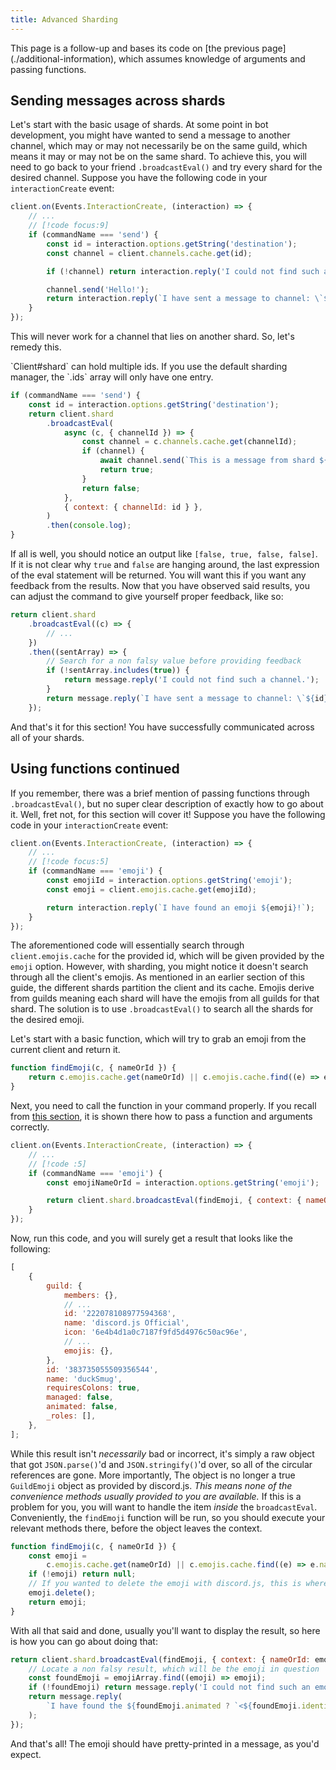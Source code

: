 ```yaml
---
title: Advanced Sharding
---
```


<Callout type="warn">
	This page is a follow-up and bases its code on [the previous page](./additional-information), which assumes knowledge
	of arguments and passing functions.
</Callout>

## Sending messages across shards

Let's start with the basic usage of shards. At some point in bot development, you might have wanted to send a message to another channel, which may or may not necessarily be on the same guild, which means it may or may not be on the same shard. To achieve this, you will need to go back to your friend `.broadcastEval()` and try every shard for the desired channel. Suppose you have the following code in your `interactionCreate` event:

```js title="bot.js"
client.on(Events.InteractionCreate, (interaction) => {
	// ...
	// [!code focus:9]
	if (commandName === 'send') {
		const id = interaction.options.getString('destination');
		const channel = client.channels.cache.get(id);

		if (!channel) return interaction.reply('I could not find such a channel.');

		channel.send('Hello!');
		return interaction.reply(`I have sent a message to channel: \`${id}\`!`);
	}
});
```

This will never work for a channel that lies on another shard. So, let's remedy this.

<Callout>
	<DocsLink path="ShardClientUtil:Class#ids">`Client#shard`</DocsLink> can hold multiple ids. If you use the default
	sharding manager, the `.ids` array will only have one entry.
</Callout>

```js title="bot.js"
if (commandName === 'send') {
	const id = interaction.options.getString('destination');
	return client.shard
		.broadcastEval(
			async (c, { channelId }) => {
				const channel = c.channels.cache.get(channelId);
				if (channel) {
					await channel.send(`This is a message from shard ${c.shard.ids.join(',')}!`);
					return true;
				}
				return false;
			},
			{ context: { channelId: id } },
		)
		.then(console.log);
}
```

If all is well, you should notice an output like `[false, true, false, false]`. If it is not clear why `true` and `false` are hanging around, the last expression of the eval statement will be returned. You will want this if you want any feedback from the results. Now that you have observed said results, you can adjust the command to give yourself proper feedback, like so:

```js title="bot.js"
return client.shard
	.broadcastEval((c) => {
		// ...
	})
	.then((sentArray) => {
		// Search for a non falsy value before providing feedback
		if (!sentArray.includes(true)) {
			return message.reply('I could not find such a channel.');
		}
		return message.reply(`I have sent a message to channel: \`${id}\`!`);
	});
```

And that's it for this section! You have successfully communicated across all of your shards.

## Using functions continued

If you remember, there was a brief mention of passing functions through `.broadcastEval()`, but no super clear description of exactly how to go about it. Well, fret not, for this section will cover it! Suppose you have the following code in your `interactionCreate` event:

```js title="bot.js"
client.on(Events.InteractionCreate, (interaction) => {
	// ...
	// [!code focus:5]
	if (commandName === 'emoji') {
		const emojiId = interaction.options.getString('emoji');
		const emoji = client.emojis.cache.get(emojiId);

		return interaction.reply(`I have found an emoji ${emoji}!`);
	}
});
```

The aforementioned code will essentially search through `client.emojis.cache` for the provided id, which will be given provided by the `emoji` option. However, with sharding, you might notice it doesn't search through all the client's emojis. As mentioned in an earlier section of this guide, the different shards partition the client and its cache. Emojis derive from guilds meaning each shard will have the emojis from all guilds for that shard. The solution is to use `.broadcastEval()` to search all the shards for the desired emoji.

Let's start with a basic function, which will try to grab an emoji from the current client and return it.

```js
function findEmoji(c, { nameOrId }) {
	return c.emojis.cache.get(nameOrId) || c.emojis.cache.find((e) => e.name.toLowerCase() === nameOrId.toLowerCase());
}
```

Next, you need to call the function in your command properly. If you recall from [this section](./additional-information#eval-arguments), it is shown there how to pass a function and arguments correctly.

```js
client.on(Events.InteractionCreate, (interaction) => {
	// ...
	// [!code :5]
	if (commandName === 'emoji') {
		const emojiNameOrId = interaction.options.getString('emoji');

		return client.shard.broadcastEval(findEmoji, { context: { nameOrId: emojiNameOrId } }).then(console.log);
	}
});
```

Now, run this code, and you will surely get a result that looks like the following:

```js
[
	{
		guild: {
			members: {},
			// ...
			id: '222078108977594368',
			name: 'discord.js Official',
			icon: '6e4b4d1a0c7187f9fd5d4976c50ac96e',
			// ...
			emojis: {},
		},
		id: '383735055509356544',
		name: 'duckSmug',
		requiresColons: true,
		managed: false,
		animated: false,
		_roles: [],
	},
];
```

While this result isn't _necessarily_ bad or incorrect, it's simply a raw object that got `JSON.parse()`'d and `JSON.stringify()`'d over, so all of the circular references are gone. More importantly, The object is no longer a true `GuildEmoji` object as provided by discord.js. _This means none of the convenience methods usually provided to you are available._ If this is a problem for you, you will want to handle the item _inside_ the `broadcastEval`. Conveniently, the `findEmoji` function will be run, so you should execute your relevant methods there, before the object leaves the context.

```js
function findEmoji(c, { nameOrId }) {
	const emoji =
		c.emojis.cache.get(nameOrId) || c.emojis.cache.find((e) => e.name.toLowerCase() === nameOrId.toLowerCase());
	if (!emoji) return null;
	// If you wanted to delete the emoji with discord.js, this is where you would do it. Otherwise, don't include this code.
	emoji.delete();
	return emoji;
}
```

With all that said and done, usually you'll want to display the result, so here is how you can go about doing that:

```js
return client.shard.broadcastEval(findEmoji, { context: { nameOrId: emojiNameOrId } }).then((emojiArray) => {
	// Locate a non falsy result, which will be the emoji in question
	const foundEmoji = emojiArray.find((emoji) => emoji);
	if (!foundEmoji) return message.reply('I could not find such an emoji.');
	return message.reply(
		`I have found the ${foundEmoji.animated ? `<${foundEmoji.identifier}>` : `<:${foundEmoji.identifier}> emoji!`}!`,
	);
});
```

And that's all! The emoji should have pretty-printed in a message, as you'd expect.
